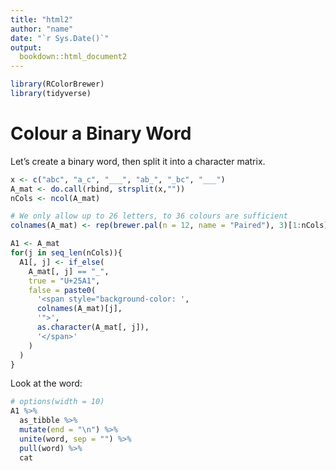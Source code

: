 ```yaml
---
title: "html2"
author: "name"
date: "`r Sys.Date()`"
output: 
  bookdown::html_document2
---
```


```r
library(RColorBrewer)
library(tidyverse)
```

# Colour a Binary Word
Let's create a binary word, then split it into a character matrix.
```r
x <- c("abc", "a_c", "___", "ab_", "_bc", "___")
A_mat <- do.call(rbind, strsplit(x,""))
nCols <- ncol(A_mat)
```

```r

# We only allow up to 26 letters, to 36 colours are sufficient
colnames(A_mat) <- rep(brewer.pal(n = 12, name = "Paired"), 3)[1:nCols]

A1 <- A_mat
for(j in seq_len(nCols)){
  A1[, j] <- if_else(
    A_mat[, j] == "_",
    true = "U+25A1",
    false = paste0(
      '<span style="background-color: ',
      colnames(A_mat)[j],
      '">',
      as.character(A_mat[, j]),
      '</span>'
    )
  )
}
```

Look at the word:
```r
# options(width = 10)
A1 %>% 
  as_tibble %>% 
  mutate(end = "\n") %>% 
  unite(word, sep = "") %>% 
  pull(word) %>% 
  cat
```

